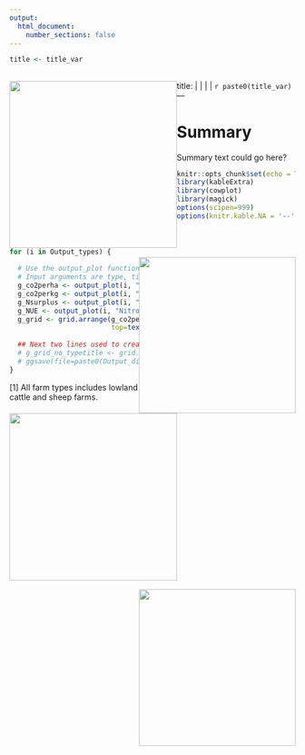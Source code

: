 ```yaml
---
output:
  html_document:
    number_sections: false
---
```


```r
title <- title_var
```

<!-- Need the pipes in the next code chunk in order to cope with a colon in the title and to place the title on a separate line from the images -->
---
title: | 
  | ![](RESAS_logo_mg.jpg){width="7.8cm" style="float: left"}![](Scottish_Government_logo_RGB.jpg){width=7.3cm style="float: right; padding-top: 0.4cm"}
  | 
  | `r paste0(title_var)`
---

# Summary
Summary text could go here?

```r
knitr::opts_chunk$set(echo = TRUE)
library(kableExtra)
library(cowplot)
library(magick)
options(scipen=999)
options(knitr.kable.NA = '--')
```

```r
for (i in Output_types) {

  # Use the output_plot function to create four plots, and then arrange in a grid.
  # Input arguments are type, title, quantity and y-axis label
  g_co2perha <- output_plot(i, "Absolute emissions", "t CO2-e per ha", "t CO"[2]~"-e / ha", "#23A845")
  g_co2perkg <- output_plot(i, "Emission intensity", "kg CO2-e per kg output", "kg CO"[2]~"-e / kg output", "#23A845")
  g_Nsurplus <- output_plot(i, "Nitrogen balance", "Nitrogen surplus (kg)", "kg N surplus / ha", "#80BA27")
  g_NUE <- output_plot(i, "Nitrogen use efficiency", "Nitrogen use efficiency (%)", "NUE (%)", "#80BA27")
  g_grid <- grid.arrange(g_co2perha, g_co2perkg, g_Nsurplus, g_NUE,
                         top=textGrob(fbs_type_words[i],gp=gpar(fontsize=20,font=2),x=0,hjust=0))
  
  ## Next two lines used to create charts with no farmtype-titles, for dropping into powerpoint.
  # g_grid_no_typetitle <- grid.arrange(g_co2perha, g_co2perkg, g_Nsurplus, g_NUE)
  # ggsave(file=paste0(Output_directory,"/Charts/Farm Business Survey ", max(sampyear_range)-1,"-",max(sampyear_range)-2000," - Carbon and Nitrogen charts - ",fbs_type_words[i],".png"), plot=g_grid_no_typetitle, height=6,width=10)
}
```

[1] All farm types includes lowland cattle and sheep farms.

![](RESAS_logo_mg.jpg){width="7.8cm" style="float: left"}![](Scottish_Government_logo_RGB.jpg){width=7.3cm style="float: right; padding-top: 0.4cm"}

